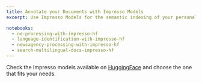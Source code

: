```yaml
---
title: Annotate your Documents with Impresso Models
excerpt: Use Impresso Models for the semantic indexing of your personal document collections, and compare them with Impresso Data.

notebooks:
  - ne-processing-with-impresso-hf
  - language-identification-with-impresso-hf
  - newsagency-processing-with-impresso-hf
  - search-multilingual-docs-impresso-hf
---
```


Check the Impresso models available on [HuggingFace](https://huggingface.co/impresso-project/) and choose the one that fits your needs.

